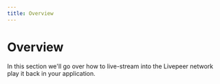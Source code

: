 ```yaml
---
title: Overview
---
```


# Overview

In this section we'll go over how to live-stream into the Livepeer network play
it back in your application.

<NextStep
  href="/docs/video-developers/getting-started/broadcaster-mode"
  title="Broadcaster Mode"
/>
